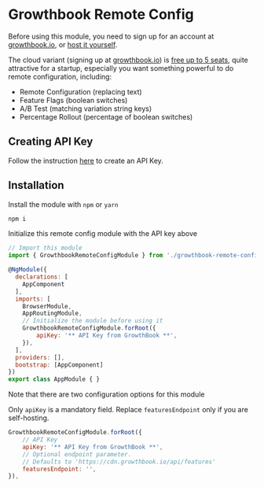 <Meta title="Introduction" />

# Growthbook Remote Config

Before using this module, you need to sign up for an account at [growthbook.io](https://www.growthbook.io/), or [host it yourself](https://docs.growthbook.io/self-host). 

The cloud variant (signing up at [growthbook.io](https://www.growthbook.io/)) is [free up to 5 seats](https://www.growthbook.io/pricing), quite attractive for a startup, especially you want something powerful to do remote configuration, including:
- Remote Configuration (replacing text)
- Feature Flags (boolean switches)
- A/B Test (matching variation string keys)
- Percentage Rollout (percentage of boolean switches)

## Creating API Key

Follow the instruction [here](https://docs.growthbook.io/app/api#creating-api-keys) to create an API Key.

## Installation

Install the module with `npm` or `yarn`

```bash
npm i 
```

Initialize this remote config module with the API key above

```javascript
// Import this module
import { GrowthbookRemoteConfigModule } from './growthbook-remote-config/growthbook-remote-config.module';

@NgModule({
  declarations: [
    AppComponent
  ],
  imports: [
    BrowserModule,
    AppRoutingModule,
    // Initialize the module before using it 
    GrowthbookRemoteConfigModule.forRoot({
        apiKey: '** API Key from GrowthBook **',
    }),
  ],
  providers: [],
  bootstrap: [AppComponent]
})
export class AppModule { }
```

Note that there are two configuration options for this module

Only `apiKey` is a mandatory field. Replace `featuresEndpoint` only if you are self-hosting.

```javascript
GrowthbookRemoteConfigModule.forRoot({
    // API Key
    apiKey: '** API Key from GrowthBook **',
    // Optional endpoint parameter. 
    // Defaults to 'https://cdn.growthbook.io/api/features'
    featuresEndpoint: '',
}),
```

